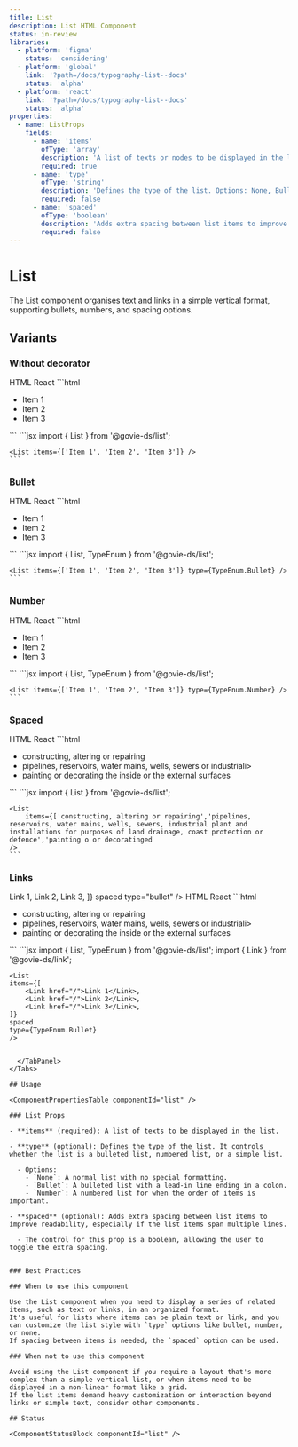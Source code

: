```yaml
---
title: List
description: List HTML Component
status: in-review
libraries:
  - platform: 'figma'
    status: 'considering'
  - platform: 'global'
    link: '?path=/docs/typography-list--docs'
    status: 'alpha'
  - platform: 'react'
    link: '?path=/docs/typography-list--docs'
    status: 'alpha'
properties:
  - name: ListProps
    fields:
      - name: 'items'
        ofType: 'array'
        description: 'A list of texts or nodes to be displayed in the list.'
        required: true
      - name: 'type'
        ofType: 'string'
        description: 'Defines the type of the list. Options: None, Bullet, Number.'
        required: false
      - name: 'spaced'
        ofType: 'boolean'
        description: 'Adds extra spacing between list items to improve readability.'
        required: false
---
```


# List

The List component organises text and links in a simple vertical format, supporting bullets, numbers, and spacing options.

## Variants

### Without decorator

<ComponentContainer>
  <List items={['Item 1', 'Item 2', 'Item 3']} />
</ComponentContainer>

<Tabs id="tab0">
  <TabList>
    <TabItem value="tab01" checked>HTML</TabItem>
    <TabItem value="tab03">React</TabItem>
  </TabList>
  <TabPanel value="tab01">        
    ```html
    <ul class="gi-list">
        <li>Item 1</li>
        <li>Item 2</li>
        <li>Item 3</li>
    </ul>
    ```
  </TabPanel>
  <TabPanel value="tab03">
    ```jsx
    import { List } from '@govie-ds/list';

    <List items={['Item 1', 'Item 2', 'Item 3']} />
    ```

  </TabPanel>
</Tabs>

### Bullet

<ComponentContainer>
  <List items={['Item 1', 'Item 2', 'Item 3']} type="bullet" />
</ComponentContainer>

<Tabs id="tab1">
  <TabList>
    <TabItem value="tab11" checked>HTML</TabItem>
    <TabItem value="tab13">React</TabItem>
  </TabList>
  <TabPanel value="tab11">        
    ```html
    <ul class="gi-list-bullet">
        <li>Item 1</li>
        <li>Item 2</li>
        <li>Item 3</li>
    </ul>
    ```
  </TabPanel>
  <TabPanel value="tab13">
    ```jsx
    import { List, TypeEnum } from '@govie-ds/list';

    <List items={['Item 1', 'Item 2', 'Item 3']} type={TypeEnum.Bullet} />
    ```

  </TabPanel>
</Tabs>

### Number

<ComponentContainer>
  <List items={['Item 1', 'Item 2', 'Item 3']} type="number" />
</ComponentContainer>

<Tabs id="tab2">
  <TabList>
    <TabItem value="tab21" checked>HTML</TabItem>
    <TabItem value="tab23">React</TabItem>
  </TabList>
  <TabPanel value="tab21">        
    ```html
    <ul class="gi-list-number">
        <li>Item 1</li>
        <li>Item 2</li>
        <li>Item 3</li>
    </ul>
    ```
  </TabPanel>
  <TabPanel value="tab13" key="tab13-0">
    ```jsx
    import { List, TypeEnum } from '@govie-ds/list';

    <List items={['Item 1', 'Item 2', 'Item 3']} type={TypeEnum.Number} />
    ```

  </TabPanel>
</Tabs>

### Spaced

<ComponentContainer>
  <List
    items={[
      'constructing, altering or repairing',
      'pipelines, reservoirs, water mains or wells',
      'painting or decorating the inside or the external surfaces',
    ]}
    spaced
  />
</ComponentContainer>

<Tabs id="tab3">
  <TabList>
    <TabItem value="tab31" checked>HTML</TabItem>
    <TabItem value="tab33">React</TabItem>
  </TabList>
  <TabPanel value="tab31">
    ```html
    <ul class="gi-list gi-list-spaced">
      <li>constructing, altering or repairing</li>
      <li>pipelines, reservoirs, water mains, wells, sewers or industriali>
      <li>painting or decorating the inside or the external surfaces</li>
    </ul>
    ```
  </TabPanel>
  <TabPanel value="tab33">        
    ```jsx
    import { List } from '@govie-ds/list';

    <List
        items={['constructing, altering or repairing','pipelines, reservoirs, water mains, wells, sewers, industrial plant and installations for purposes of land drainage, coast protection or defence','painting o or decoratinged
    />
    ```

  </TabPanel>
</Tabs>

### Links

<ComponentContainer>
  <List
    items={[
      <Link href="/">Link 1</Link>,
      <Link href="/">Link 2</Link>,
      <Link href="/">Link 3</Link>,
    ]}
    spaced
    type="bullet"
  />
</ComponentContainer>

<Tabs id="tab4">
  <TabList>
    <TabItem value="tab41" checked>HTML</TabItem>
    <TabItem value="tab43">React</TabItem>
  </TabList>
  <TabPanel value="tab41">
    ```html
    <ul class="gi-list-bullet gi-list-spaced">
      <li>constructing, altering or repairing</li>
      <li>pipelines, reservoirs, water mains, wells, sewers or industriali>
      <li>painting or decorating the inside or the external surfaces</li>
    </ul>
    ```
  </TabPanel>
  <TabPanel value="tab43">        
    ```jsx
    import { List, TypeEnum } from '@govie-ds/list';
    import { Link } from '@govie-ds/link';

    <List
    items={[
        <Link href="/">Link 1</Link>,
        <Link href="/">Link 2</Link>,
        <Link href="/">Link 3</Link>,
    ]}
    spaced
    type={TypeEnum.Bullet}
    />

```

  </TabPanel>
</Tabs>

## Usage

<ComponentPropertiesTable componentId="list" />

### List Props

- **items** (required): A list of texts to be displayed in the list.

- **type** (optional): Defines the type of the list. It controls whether the list is a bulleted list, numbered list, or a simple list.

  - Options:
    - `None`: A normal list with no special formatting.
    - `Bullet`: A bulleted list with a lead-in line ending in a colon.
    - `Number`: A numbered list for when the order of items is important.

- **spaced** (optional): Adds extra spacing between list items to improve readability, especially if the list items span multiple lines.

  - The control for this prop is a boolean, allowing the user to toggle the extra spacing.


### Best Practices

### When to use this component

Use the List component when you need to display a series of related items, such as text or links, in an organized format.
It's useful for lists where items can be plain text or link, and you can customize the list style with `type` options like bullet, number, or none.
If spacing between items is needed, the `spaced` option can be used.

### When not to use this component

Avoid using the List component if you require a layout that's more complex than a simple vertical list, or when items need to be displayed in a non-linear format like a grid.
If the list items demand heavy customization or interaction beyond links or simple text, consider other components.

## Status

<ComponentStatusBlock componentId="list" />
